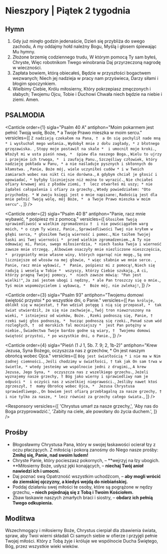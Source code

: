 # Nieszpory | Piątek 2 tygodnia

<OpeningVersicle />

## Hymn

1. Gdy już minęło godzin jedenaście,
   Dzień się przybliża do swego zachodu,
   A my oddajmy hołd należny Bogu,
   Myślą i głosem śpiewając Mu hymny.
2. Złożone brzemię codziennego trudu,
   W którym pomocą Ty sam byłeś,
   Chryste, Więc robotnikom Twego winobrania
   Daj przyrzeczoną nagrodę w wieczności.
3. Zapłata bowiem, którą obiecałeś,
   Będzie w przyszłości bogactwem wezwanych;
   Niech jej nadzieja w pracy nam przyświeca,
   Darzy siłami i błogim spoczynkiem.
4. Wielbimy Ciebie, Królu miłosierny,
   Który pokrzepiasz zmęczonych i słabych;
   Twojemu Ojcu, Tobie i Duchowi
   Chwała niech będzie na niebie i ziemi. Amen.

## PSALMODIA

<Canticle
  order={1}
  sigla="Psalm 40 A"
  antiphon="Moim pokarmem jest pełnić Twoją wolę, Boże, * a Twoje Prawo mieszka w moim sercu."
  versicles={[
    `Z nadzieją czekałem na Pana, † 
a On się pochylił nade mną *
i wysłuchał mego wołania.`,
    `Wydobył mnie z dołu zagłady, *
z błotnego grzęzawiska. `,
    `Stopy moje postawił na skale * 
i umocnił moje kroki.`,
    `Włożył mi w usta pieśń nową, * 
śpiew dla naszego Boga.`,
    `Wielu to ujrzy i przejmie ich trwoga, * 
i zaufają Panu.`,
    `Szczęśliwy człowiek, który nadzieję pokłada w Panu, *
a nie naśladuje pysznych i skłonnych do kłamstwa. `,
    `Panie, Boże mój, wiele uczyniłeś cudów *
i w Twoich zamiarach wobec nas nikt Ci nie dorówna.`,
    `A gdybym chciał je głosić i opowiadać, *
byłyby liczniejsze niż można to wyrazić.`,
    `Nie chciałeś ofiary krwawej ani z płodów ziemi, † 
lecz otwarłeś mi uszy; *
nie żądałeś całopalenia i ofiary za grzechy.`,
    `Wtedy powiedziałem: "Oto przychodzę. *
W zwoju księgi jest o mnie napisane:`,
    `Radością jest dla mnie pełnić Twoją wolę, mój Boże, * 
a Twoje Prawo mieszka w moim sercu".`,
  ]}
/>

<Canticle
  order={2}
  sigla="Psalm 40 B"
  antiphon="Panie, racz mnie wybawić, * pośpiesz mi z pomocą."
  versicles={[
    `Głosiłem Twoją sprawiedliwość w wielkim zgromadzeniu † 
i nie powściągałem warg moich, *
o czym Ty wiesz, Panie.`,
    `Sprawiedliwości Twej nie kryłem w głębi serca, *
głosiłem Twoją wierność i pomoc.`,
    `Nie taiłem Twojej łaski ani Twej wierności * 
przed wielkim zgromadzeniem.`,
    `A Ty nie odmawiaj mi, Panie, swego miłosierdzia, *
niech łaska Twoja i wierność zawsze mnie strzegą. `,
    `Albowiem osaczyły mnie niezliczone nieszczęścia, * 
przygniotły mnie własne winy, których ogarnąć nie mogę.`,
    `Są one liczniejsze od włosów na mej głowie, *
więc słabnie we mnie serce. `,
    `Panie, racz mnie wybawić, * 
Panie, pośpiesz mi z pomocą!`,
    `Niech się radują i weselą w Tobie * 
wszyscy, którzy Ciebie szukają.`,
    `A ci, którzy pragną Twojej pomocy, * 
niech zawsze mówią: "Pan jest wielki!"`,
    `Ja zaś jestem ubogi i nędzny, *
ale Pan troszczy się o mnie.`,
    `Tyś moim wspomożycielem i wybawcą, * 
Boże mój, nie zwlekaj!`,
  ]}
/>

<Canticle
  order={3}
  sigla="Psalm 93"
  antiphon="Twojemu domowi świętość przystoi * po wszystkie dni, o Panie."
  versicles={[
    `Pan króluje, oblókł się w majestat, †
Pan wdział potęgę i nią się przepasał, * 
tak świat utwierdził, że się nie zachwieje.`,
    `Twój tron niewzruszony na wieki, *
istniejesz od wieków, Boże. `,
    `Rzeki podnoszą się, Panie, † 
rzeki swój głos podnoszą, * 
hucząc podnoszą się rzeki.`,
    `Ponad szum wód rozległych, † 
od morskich fal mocniejszy * 
jest Pan potężny w niebie.`,
    `Świadectwa Twoje bardzo godne są wiary, † 
Twojemu domowi świętość przystoi, *
po wszystkie dni, o Panie.`,
  ]}
/>

<Canticle
  order={4}
  sigla="Pieśń (1 J 1, 5b. 7. 9; 2, 1b-2)"
  antiphon="Krew Jezusa, Syna Bożego, oczyszcza nas z grzechów, * On jest naszym
obrońcą wobec Ojca."
  versicles={[
    `Bóg jest światłością *
i nie ma w Nim żadnej ciemności.`,
    `Jeśli chodzimy w światłości, †
tak jak On sam trwa w świetle, *
wtedy jesteśmy we wspólnocie jedni z drugimi,`,
    `A krew Jezusa, Jego Syna, * 
oczyszcza nas z wszelkiego grzechu.`,
    `Jeżeli wyznajemy nasze grzechy, †
Bóg jako wierny i sprawiedliwy nam je odpuści * 
i oczyści nas z wszelkiej nieprawości.`,
    `Jeśliby nawet ktoś zgrzeszył, † 
mamy Obrońcę wobec Ojca, * 
Jezusa Chrystusa sprawiedliwego.`,
    `On bowiem jest ofiarą przebłagalną za nasze grzechy, † 
i nie tylko za nasze, *
lecz również za grzechy całego świata.`,
  ]}
/>

<Passage
  sigla="Rz 8, 1-2"
  passage="Dla tych, którzy są w Chrystusie Jezusie, nie ma już potępienia. Albowiem prawo Ducha, który daje życie w Chrystusie Jezusie, wyzwoliło cię spod prawa grzechu i śmierci."
/>

<Responsory
  versicles={[
    'Chrystus umarł za nasze grzechy,',
    'Aby nas do Boga przyprowadzić.',
    'Zabity na ciele, ale powołany do życia duchem.',
  ]}
/>

<Magnificat antiphon="Ujął się Pan za nami, * pomny na swe miłosierdzie." />

## Prośby

- Błogosławmy Chrystusa Pana, który w swojej łaskawości ocierał łzy z oczu płaczących. Z miłością i pokorą zanośmy do Niego nasze prośby: **Zmiłuj się, Panie, nad swoim ludem!**
- Chryste Panie, który pocieszasz pokornych, – **wejrzyj na łzy ubogich. **Miłosierny Boże, usłysz jęki konających, – **niechaj Twój anioł nawiedzi ich i umocni.**
- Daj poznać swą Opatrzność wszystkim uchodźcom, – **aby mogli wrócić do ziemskiej ojczyzny, a kiedyś wejdą do niebiańskiej.**
- Poddaj działaniu swej miłości te osoby, które są pogrążone w nędzy grzechu, **– niech pojednają się z Tobą i Twoim Kościołem.**
- Zbaw łaskawie naszych zmarłych braci i siostry, – **obdarz ich pełnią Twego odkupienia.**

<CustomIntercessions />

<KyrieEleison />

<LordsPrayer />

## Modlitwa

Wszechmogący i miłosierny Boże, Chrystus cierpiał dla zbawienia świata, spraw, aby Twoi wierni składali Ci samych siebie w ofierze i przyjęli pełnie Twojej miłości. Który z Tobą żyje i króluje we wspólnocie Ducha Świętego, Bóg, przez wszystkie wieki wieków.

<Amen />

<BlessingAndConcludingVersicle />

<SalveRegina />
